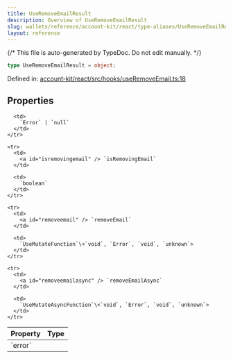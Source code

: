 ```yaml
---
title: UseRemoveEmailResult
description: Overview of UseRemoveEmailResult
slug: wallets/reference/account-kit/react/type-aliases/UseRemoveEmailResult
layout: reference
---
```


{/* This file is auto-generated by TypeDoc. Do not edit manually. */}

```ts
type UseRemoveEmailResult = object;
```

Defined in: [account-kit/react/src/hooks/useRemoveEmail.ts:18](https://github.com/alchemyplatform/aa-sdk/blob/dc58c113ff1eeb06d4b3f76c505cbbaad47db8fc/account-kit/react/src/hooks/useRemoveEmail.ts#L18)

## Properties

<table>
  <thead>
    <tr>
      <th align="left">Property</th>
      <th align="left">Type</th>
    </tr>
  </thead>

  <tbody>
    <tr>
      <td>
        <a id="error" /> `error`
      </td>

      <td>
        `Error` | `null`
      </td>
    </tr>

    <tr>
      <td>
        <a id="isremovingemail" /> `isRemovingEmail`
      </td>

      <td>
        `boolean`
      </td>
    </tr>

    <tr>
      <td>
        <a id="removeemail" /> `removeEmail`
      </td>

      <td>
        `UseMutateFunction`\<`void`, `Error`, `void`, `unknown`>
      </td>
    </tr>

    <tr>
      <td>
        <a id="removeemailasync" /> `removeEmailAsync`
      </td>

      <td>
        `UseMutateAsyncFunction`\<`void`, `Error`, `void`, `unknown`>
      </td>
    </tr>

  </tbody>
</table>
